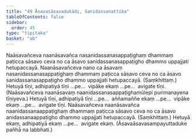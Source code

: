 ```yaml
---
title: "49 Āsavasāsavadukādi, Sanidassanattika"
tableOfContents: false
sidebar:
  order: 45
type: "tipitaka"
basket: "ab"
---
```



<DynamicBreadcrumb />

<Division number="97">

<Paragraph number="257">
Naāsavañceva naanāsavañca nasanidassanasappaṭighaṃ dhammaṃ paṭicca sāsavo ceva no ca āsavo sanidassanasappaṭigho dhammo uppajjati hetupaccayā.
</Paragraph>

<Paragraph number="258">
Naanāsavañceva nano ca āsavaṃ nasanidassanasappaṭighaṃ dhammaṃ paṭicca sāsavo ceva no ca āsavo sanidassanasappaṭigho dhammo uppajjati hetupaccayā. (Saṃkhittaṃ.) Hetuyā tīṇi, adhipatiyā tīṇi …pe…  vipāke ekaṃ …pe…  avigate tīṇi.
</Paragraph>

<Paragraph number="259">
(Naāsavañceva naanāsavaṃ naanidassanasappaṭighamūlepi purimanayena tīṇiyeva.) Hetuyā tīṇi, adhipatiyā tīṇi …pe…  aññamaññe ekaṃ …pe…  vipāke ekaṃ …pe…  avigate tīṇi.
</Paragraph>

<Paragraph number="260">
Naāsavañceva naanāsavañca naanidassanaappaṭighaṃ dhammaṃ paṭicca sāsavo ceva no ca āsavo anidassanaappaṭigho dhammo uppajjati hetupaccayā. (Saṃkhittaṃ.) Hetuyā ekaṃ, adhipatiyā ekaṃ …pe…  avigate ekaṃ.
</Paragraph>

<Paragraph number="261">
(Āsavaāsavasampayuttaduke pañhā na labbhati.)
</Paragraph>
</Division>